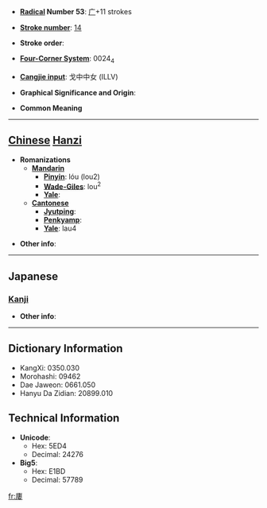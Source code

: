 * '''[[Wiktionary:Chinese radical index| Radical]] Number 53''': [[Wiktionary:Chinese radical index 广|广]]+11 strokes

* '''[[Wiktionary:Chinese total strokes index|Stroke number]]''': [[Wiktionary:Chinese total strokes index 14|14]]

* '''Stroke order''': 

* '''[[Wiktionary:Chinese four corner index|Four-Corner System]]''': 0024<sub>4</sub>

* '''[[Wiktionary:Chinese Cangjie index|Cangjie input]]''': 戈中中女 (ILLV)

* '''Graphical Significance and Origin''': 

* '''Common Meaning'''

----

== [[Chinese]] [[Hanzi]] ==

* '''Romanizations'''
** '''[[Mandarin]]'''
*** '''[[Pinyin]]''': lóu (lou2)
*** '''[[Wade-Giles]]''': lou<sup>2</sup>
*** '''[[Yale]]''': 
** '''[[Cantonese]]'''
*** '''[[Jyutping]]''':
*** '''[[Penkyamp]]''': 
*** '''[[Yale]]''': lau4

* '''Other info''': 

----

==Japanese==
===[[Kanji]]===
{{kanji|on readings=[[ろう]] (rō), [[る]] (ru), [[りゅ]] (ryu)
|kun readings=[[まど]] (mado), [[むね]] (mune), [[のき]] (noki)
}}

* '''Other info''':  

----

== Dictionary Information ==

* KangXi: 0350.030
* Morohashi: 09462
* Dae Jaweon: 0661.050
* Hanyu Da Zidian: 20899.010

== Technical Information ==

* '''Unicode''':
** Hex: 5ED4
** Decimal: 24276
* '''Big5''':
** Hex: E1BD
** Decimal: 57789

[[fr:廔]]
